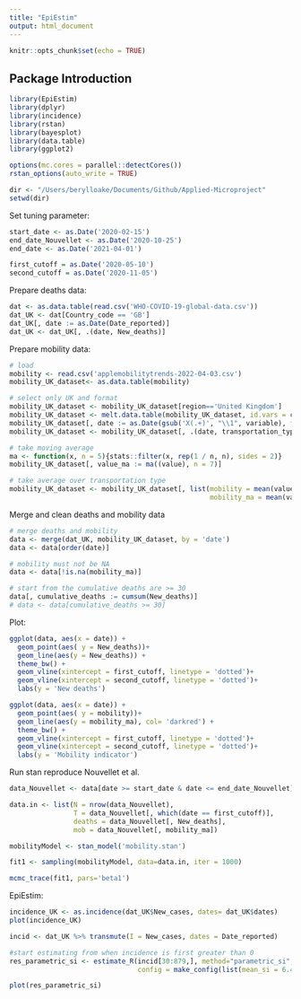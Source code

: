 ```yaml
---
title: "EpiEstim"
output: html_document
---
```


```r
knitr::opts_chunk$set(echo = TRUE)
```

## Package Introduction

```r
library(EpiEstim)
library(dplyr)
library(incidence)
library(rstan)
library(bayesplot)
library(data.table)
library(ggplot2)

options(mc.cores = parallel::detectCores())
rstan_options(auto_write = TRUE)
```

```r
dir <- "/Users/berylloake/Documents/Github/Applied-Microproject"
setwd(dir)
```

Set tuning parameter:
```r
start_date <- as.Date('2020-02-15')
end_date_Nouvellet <- as.Date('2020-10-25')
end_date <- as.Date('2021-04-01')

first_cutoff = as.Date('2020-05-10')
second_cutoff = as.Date('2020-11-05')
```

Prepare deaths data:
```r
dat <- as.data.table(read.csv('WHO-COVID-19-global-data.csv'))
dat_UK <- dat[Country_code == 'GB']
dat_UK[, date := as.Date(Date_reported)]
dat_UK <- dat_UK[, .(date, New_deaths)]
```

Prepare mobility data:
```r
# load
mobility <- read.csv('applemobilitytrends-2022-04-03.csv')
mobility_UK_dataset<- as.data.table(mobility)

# select only UK and format
mobility_UK_dataset <- mobility_UK_dataset[region=='United Kingdom']
mobility_UK_dataset <- melt.data.table(mobility_UK_dataset, id.vars = c('region', 'geo_type', 'transportation_type', 'alternative_name', "sub.region", "country"))
mobility_UK_dataset[, date := as.Date(gsub('X(.+)', "\\1", variable), format = '%Y.%m.%d')]
mobility_UK_dataset <- mobility_UK_dataset[, .(date, transportation_type, value)]   

# take moving average 
ma <- function(x, n = 5){stats::filter(x, rep(1 / n, n), sides = 2)}
mobility_UK_dataset[, value_ma := ma((value), n = 7)]

# take average over transportation type
mobility_UK_dataset <- mobility_UK_dataset[, list(mobility = mean(value), 
                                                  mobility_ma = mean(value_ma)), by = c('date')]

```

Merge and clean deaths and mobility data

```r

# merge deaths and mobility
data <- merge(dat_UK, mobility_UK_dataset, by = 'date')
data <- data[order(date)]

# mobility must not be NA
data <- data[!is.na(mobility_ma)]

# start from the cumulative deaths are >= 30
data[, cumulative_deaths := cumsum(New_deaths)]
# data <- data[cumulative_deaths >= 30]

```

Plot:
```r
ggplot(data, aes(x = date)) + 
  geom_point(aes( y = New_deaths))+ 
  geom_line(aes(y = New_deaths)) + 
  theme_bw() +
  geom_vline(xintercept = first_cutoff, linetype = 'dotted')+
  geom_vline(xintercept = second_cutoff, linetype = 'dotted')+
  labs(y = 'New deaths')
```

```r
ggplot(data, aes(x = date)) + 
  geom_point(aes( y = mobility))+ 
  geom_line(aes(y = mobility_ma), col= 'darkred') + 
  theme_bw() +
  geom_vline(xintercept = first_cutoff, linetype = 'dotted')+
  geom_vline(xintercept = second_cutoff, linetype = 'dotted')+
  labs(y = 'Mobility indicator')
```


Run stan reproduce Nouvellet et al.
```r
data_Nouvellet <- data[date >= start_date & date <= end_date_Nouvellet]

data.in <- list(N = nrow(data_Nouvellet),
                T = data_Nouvellet[, which(date == first_cutoff)],
                deaths = data_Nouvellet[, New_deaths],
                mob = data_Nouvellet[, mobility_ma])

mobilityModel <- stan_model('mobility.stan')

fit1 <- sampling(mobilityModel, data=data.in, iter = 1000)

```

```r
mcmc_trace(fit1, pars='beta1')
```





EpiEstim:

```r
incidence_UK <- as.incidence(dat_UK$New_cases, dates= dat_UK$dates)
plot(incidence_UK)
```

```r
incid <- dat_UK %>% transmute(I = New_cases, dates = Date_reported)

#start estimating from when incidence is first greater than 0 
res_parametric_si <- estimate_R(incid[30:879,], method="parametric_si",
                                config = make_config(list(mean_si = 6.48, std_si = 3.83)))

plot(res_parametric_si)
```






